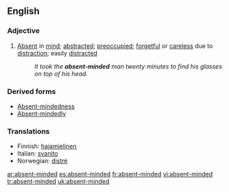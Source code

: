 ==English==
===Adjective===
{{en-adj}}
#[[Absent]] in [[mind]]; [[abstracted]]; [[preoccupied]]; [[forgetful]] or [[careless]] due to [[distract]]ion; easily [[distract]]ed
#:''It took the '''absent-minded''' man twenty minutes to find his glasses on top of his head.''

===Derived forms===
*[[Absent-mindedness]] 
*[[Absent-mindedly]]

===Translations===
*Finnish: [[hajamielinen]]
*Italian: [[svanito]]
*Norwegian: [[distré]]

[[ar:absent-minded]]
[[es:absent-minded]]
[[fr:absent-minded]]
[[vi:absent-minded]]
[[tr:absent-minded]]
[[uk:absent-minded]]